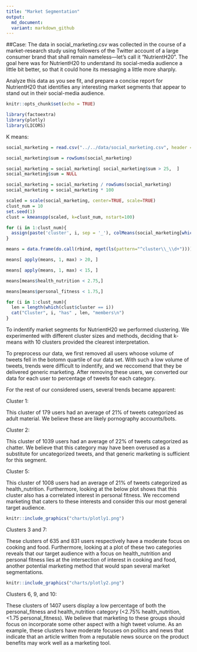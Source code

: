 ```yaml
---
title: "Market Segmentation"
output:
  md_document:
  variant: markdown_github
---
```

##Case:
The data in social_marketing.csv was collected in the course of a market-research study using followers of the Twitter account of a large consumer brand that shall remain nameless---let's call it "NutrientH20". The goal here was for NutrientH20 to understand its social-media audience a little bit better, so that it could hone its messaging a little more sharply.

Analyze this data as you see fit, and prepare a concise report for NutrientH20 that identifies any interesting market segments that appear to stand out in their social-media audience.

```r
knitr::opts_chunk$set(echo = TRUE)
```

```r
library(factoextra)
library(plotly)
library(LICORS)
```

K means:

```r
social_marketing = read.csv("../../data/social_marketing.csv", header = TRUE, row.names = 1)
```

```r
social_marketing$sum = rowSums(social_marketing)

social_marketing = social_marketing[ social_marketing$sum > 25,  ]
social_marketing$sum = NULL

social_marketing = social_marketing / rowSums(social_marketing)
social_marketing = social_marketing * 100
```

```r
scaled = scale(social_marketing, center=TRUE, scale=TRUE)
clust_num = 10
set.seed(1)
clust = kmeanspp(scaled, k=clust_num, nstart=100)
```

```r
for (i in 1:clust_num){
  assign(paste('cluster', i, sep = '_'), colMeans(social_marketing[which(clust$cluster == i),]))
}
```

```r
means = data.frame(do.call(rbind, mget(ls(pattern="^cluster\\_\\d+"))))
```

```r
means[ apply(means, 1, max) > 20, ]
```


```r
means[ apply(means, 1, max) < 15, ]
```

```r
means[means$health_nutrition < 2.75,]
```

```r
means[means$personal_fitness < 1.75,]
```

```r
for (i in 1:clust_num){
  len = length(which(clust$cluster == i))
  cat("Cluster", i, "has" , len, "members\n")
}

```


To indentify market segments for NutrientH20 we performed clustering. We experimented with different cluster sizes and methods, deciding that k-means with 10 clusters provided the clearest interpretation.

To preprocess our data, we first removed all users whoose volume of tweets fell in the botomn quartile of our data set. With such a low volume of tweets, trends were difficult to indentify, and we reccomend that they be delivered generic marketing. After removing these users, we converted our data for each user to percentage of tweets for each category.



For the rest of our considered users, several trends became apparent:

Cluster 1:

This cluster of 179 users had an average of 21% of tweets categorized as adult material. We believe these are likely pornography accounts/bots.

Cluster 2:

This cluster of 1039 users had an average of 22% of tweets categorized as chatter. We believe that this category may have been overused as a substitute for uncategorized tweets, and that generic marketing is sufficient for this segment.

Cluster 5:

This cluster of 1008 users had an average of 21% of tweets categorized as health_nutrition. Furthermore, looking at the below plot shows that this cluster also has a correlated interest in personal fitness. We reccomend marketing that caters to these interests and consider this our most general target audience.

```r
knitr::include_graphics("charts/plotly1.png")
```


Clusters 3 and 7:

These clusters of 635 and 831 users respectively have a moderate focus on cooking and food. Furthermore, looking at a plot of these two categories reveals that our target audience with a focus on health_nutrition and personal fitness lies at the intersection of interest in cooking and food, another potential marketing method that would span several market segmentations.

```r
knitr::include_graphics("charts/plotly2.png")
```


Clusters 6, 9, and 10:

These clusters of 1407 users display a low percentage of both the personal_fitness and health_nutrition category (<2.75% health_nutrition, <1.75 personal_fitness). We believe that marketing to these groups should focus on incorporate some other aspect with a high tweet volume. As an example, these clusters have moderate focuses on politics and news that indicate that an article written from a reputable news source on the product benefits may work well as a marketing tool.